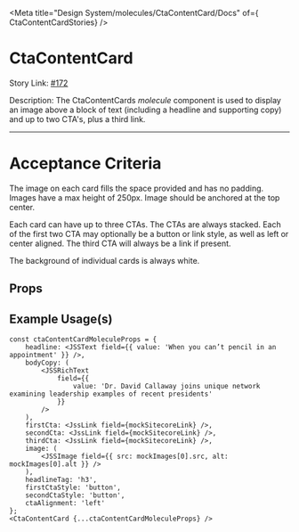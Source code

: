 
<Meta title="Design System/molecules/CtaContentCard/Docs" of={ CtaContentCardStories} />

# CtaContentCard

Story Link: [#172]('https://github.com/ahc-digital/migration-planning-tracking/issues/172')

Description: The CtaContentCards *molecule* component is used to display an image above a block of text (including a headline and supporting copy) and up to two CTA's, plus a third link.

---
# Acceptance Criteria
The image on each card fills the space provided and has no padding. Images have a max height of 250px. Image should be anchored at the top center.

Each card can have up to three CTAs. The CTAs are always stacked. Each of the first two CTA may optionally be a button or link style, as well as left or center aligned. The third CTA will always be a link if present.

The background of individual cards is always white.

<Stories />

## Props
<Controls />


## Example Usage(s)
```tsx
const ctaContentCardMoleculeProps = {
    headline: <JSSText field={{ value: 'When you can’t pencil in an appointment' }} />,
    bodyCopy: (
        <JSSRichText
            field={{
                value: 'Dr. David Callaway joins unique network examining leadership examples of recent presidents'
            }}
        />
    ),
    firstCta: <JssLink field={mockSitecoreLink} />,
    secondCta: <JssLink field={mockSitecoreLink} />,
    thirdCta: <JssLink field={mockSitecoreLink} />,
    image: (
        <JSSImage field={{ src: mockImages[0].src, alt: mockImages[0].alt }} />
    ),
    headlineTag: 'h3',
    firstCtaStyle: 'button',
    secondCtaStyle: 'button',
    ctaAlignment: 'left'
};
<CtaContentCard {...ctaContentCardMoleculeProps} />
```
